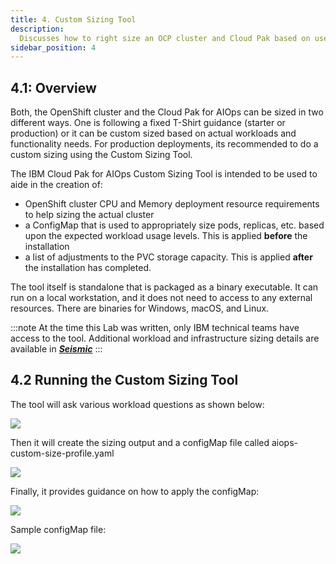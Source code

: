 ```yaml
---
title: 4. Custom Sizing Tool
description:
  Discusses how to right size an OCP cluster and Cloud Pak based on use cases.
sidebar_position: 4
---
```


## 4.1: Overview

Both, the OpenShift cluster and the Cloud Pak for AIOps can be sized in two different ways. 
One is following a fixed T-Shirt guidance (starter or production) or 
it can be custom sized based on actual workloads and functionality needs.
For production deployments, its recommended to do a custom sizing using 
the Custom Sizing Tool.

The IBM Cloud Pak for AIOps Custom Sizing Tool is intended to be used 
to aide in the creation of:

* OpenShift cluster CPU and Memory deployment resource requirements to help sizing the actual cluster
* a ConfigMap that is used to appropriately size pods, replicas, etc. based upon the expected workload 
usage levels. This is applied **before** the installation
* a list of adjustments to the PVC storage capacity. This is applied **after** the installation has completed. 

The tool itself is standalone that is packaged as a binary executable. It can run 
on a local workstation, and it does not need to access to any external resources. 
There are binaries for Windows, macOS, and Linux.


:::note
At the time this Lab was written, only IBM technical teams have access to the tool. Additional workload and
infrastructure sizing details are available in [***Seismic***](https://ibm.seismic.com/Link/Content/DCGC24h392CmqG4DCFCQp8jXgWPj)
:::

## 4.2 Running the Custom Sizing Tool

The tool will ask various workload questions as shown below:

![](images/1.png)

Then it will create the sizing output and a configMap file called aiops-custom-size-profile.yaml

![](images/2.png)

Finally, it provides guidance on how to apply the configMap:

![](images/3.png)

Sample configMap file:

![](images/4.png)